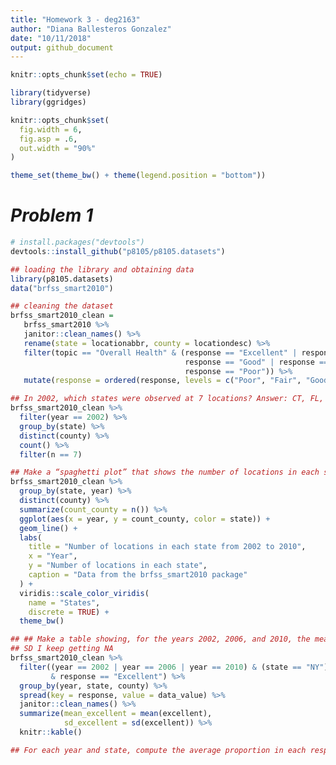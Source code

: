 ```yaml
---
title: "Homework 3 - deg2163"
author: "Diana Ballesteros Gonzalez"
date: "10/11/2018"
output: github_document
---
```


```r
knitr::opts_chunk$set(echo = TRUE)

library(tidyverse)
library(ggridges)

knitr::opts_chunk$set(
  fig.width = 6,
  fig.asp = .6,
  out.width = "90%"
)

theme_set(theme_bw() + theme(legend.position = "bottom"))
```

# ***Problem 1*** 
```r
# install.packages("devtools")
devtools::install_github("p8105/p8105.datasets")

## loading the library and obtaining data
library(p8105.datasets)
data("brfss_smart2010")
```

```r
## cleaning the dataset 
brfss_smart2010_clean = 
   brfss_smart2010 %>% 
   janitor::clean_names() %>% 
   rename(state = locationabbr, county = locationdesc) %>% 
   filter(topic == "Overall Health" & (response == "Excellent" | response == "Very good" |
                                       response == "Good" | response == "Fair" | 
                                       response == "Poor")) %>% 
   mutate(response = ordered(response, levels = c("Poor", "Fair", "Good", "Very good", "Excellent")))
```

```r
## In 2002, which states were observed at 7 locations? Answer: CT, FL, and NC
brfss_smart2010_clean %>% 
  filter(year == 2002) %>% 
  group_by(state) %>% 
  distinct(county) %>% 
  count() %>% 
  filter(n == 7) 
```

```r
## Make a “spaghetti plot” that shows the number of locations in each state from 2002 to 2010.
brfss_smart2010_clean %>% 
  group_by(state, year) %>% 
  distinct(county) %>%
  summarize(count_county = n()) %>% 
  ggplot(aes(x = year, y = count_county, color = state)) + 
  geom_line() + 
  labs(
    title = "Number of locations in each state from 2002 to 2010",
    x = "Year",
    y = "Number of locations in each state",
    caption = "Data from the brfss_smart2010 package"
  ) + 
  viridis::scale_color_viridis(
    name = "States", 
    discrete = TRUE) + 
  theme_bw() 
```

```r
## ## Make a table showing, for the years 2002, 2006, and 2010, the mean and standard deviation of the proportion of “Excellent” responses across locations in NY State. 
## SD I keep getting NA 
brfss_smart2010_clean %>% 
  filter((year == 2002 | year == 2006 | year == 2010) & (state == "NY") 
         & response == "Excellent") %>% 
  group_by(year, state, county) %>%
  spread(key = response, value = data_value) %>% 
  janitor::clean_names() %>% 
  summarize(mean_excellent = mean(excellent),
            sd_excellent = sd(excellent)) %>% 
  knitr::kable()
```

```r
## For each year and state, compute the average proportion in each response category (taking the average across locations in a state). Make a five-panel plot that shows, for each response category separately, the distribution of these state-level averages over time.

```

